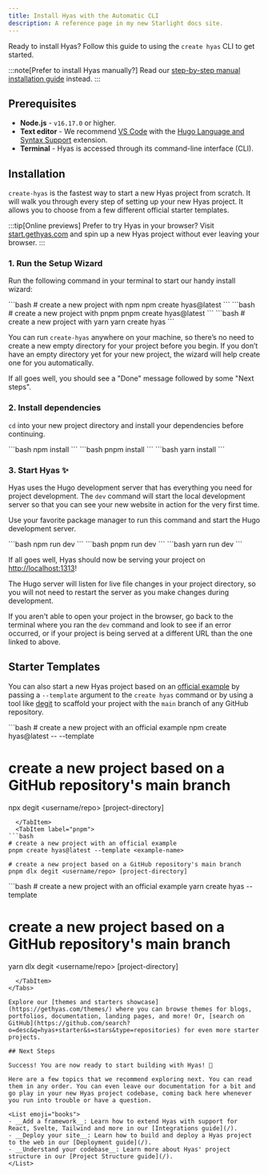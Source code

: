 ```yaml
---
title: Install Hyas with the Automatic CLI
description: A reference page in my new Starlight docs site.
---
```


Ready to install Hyas? Follow this guide to using the `create hyas` CLI to get started.

:::note[Prefer to install Hyas manually?]
Read our [step-by-step manual installation guide](/manual-setup/) instead.
:::

## Prerequisites

- **Node.js** - `v16.17.0` or higher.
- **Text editor** - We recommend [VS Code](https://code.visualstudio.com/) with the [Hugo Language and Syntax Support](https://marketplace.visualstudio.com/items?itemName=budparr.language-hugo-vscode) extension.
- **Terminal** - Hyas is accessed through its command-line interface (CLI).

## Installation

`create-hyas` is the fastest way to start a new Hyas project from scratch. It will walk you through every step of setting up your new Hyas project. It allows you to choose from a few different official starter templates.

:::tip[Online previews]
Prefer to try Hyas in your browser? Visit [start.gethyas.com](https://start.gethyas.com/) and spin up a new Hyas project without ever leaving your browser.
:::

### 1. Run the Setup Wizard

Run the following command in your terminal to start our handy install wizard:

<Tabs>
  <TabItem label="npm">
```bash
# create a new project with npm
npm create hyas@latest
```
  </TabItem>
  <TabItem label="pnpm">
```bash
# create a new project with pnpm
pnpm create hyas@latest
```
  </TabItem>
  <TabItem label="Yarn">
```bash
# create a new project with yarn
yarn create hyas
```
  </TabItem>
</Tabs>

You can run `create-hyas` anywhere on your machine, so there’s no need to create a new empty directory for your project before you begin. If you don’t have an empty directory yet for your new project, the wizard will help create one for you automatically.

If all goes well, you should see a "Done" message followed by some "Next steps".

### 2. Install dependencies

`cd` into your new project directory and install your dependencies before continuing.

<Tabs>
  <TabItem label="npm">
```bash
npm install
```
  </TabItem>
  <TabItem label="pnpm">
```bash
pnpm install
```
  </TabItem>
  <TabItem label="Yarn">
```bash
yarn install
```
  </TabItem>
</Tabs>

### 3. Start Hyas ✨

Hyas uses the Hugo development server that has everything you need for project development. The `dev` command will start the local development server so that you can see your new website in action for the very first time.

Use your favorite package manager to run this command and start the Hugo development server.

<Tabs>
  <TabItem label="npm">
```bash
npm run dev
```
  </TabItem>
  <TabItem label="pnpm">
```bash
pnpm run dev
```
  </TabItem>
  <TabItem label="Yarn">
```bash
yarn run dev
```
  </TabItem>
</Tabs>

If all goes well, Hyas should now be serving your project on [http://localhost:1313](http://localhost:1313/)!

The Hugo server will listen for live file changes in your project directory, so you will not need to restart the server as you make changes during development.

If you aren't able to open your project in the browser, go back to the terminal where you ran the `dev` command and look to see if an error occurred, or if your project is being served at a different URL than the one linked to above.

## Starter Templates

You can also start a new Hyas project based on an [official example](https://github.com/gethyas/create-hyas#templates) by passing a `--template` argument to the `create hyas` command or by using a tool like [degit](https://github.com/Rich-Harris/degit) to scaffold your project with the `main` branch of any GitHub repository.

<Tabs>
  <TabItem label="npm">
```bash
# create a new project with an official example
npm create hyas@latest -- --template <example-name>

# create a new project based on a GitHub repository's main branch
npx degit <username/repo> [project-directory]
```
  </TabItem>
  <TabItem label="pnpm">
```bash
# create a new project with an official example
pnpm create hyas@latest --template <example-name>

# create a new project based on a GitHub repository's main branch
pnpm dlx degit <username/repo> [project-directory]
```
  </TabItem>
  <TabItem label="Yarn">
```bash
# create a new project with an official example
yarn create hyas --template <example-name>

# create a new project based on a GitHub repository's main branch
yarn dlx degit <username/repo> [project-directory]
```
  </TabItem>
</Tabs>

Explore our [themes and starters showcase](https://gethyas.com/themes/) where you can browse themes for blogs, portfolios, documentation, landing pages, and more! Or, [search on GitHub](https://github.com/search?o=desc&q=hyas+starter&s=stars&type=repositories) for even more starter projects.

## Next Steps

Success! You are now ready to start building with Hyas! 🥳

Here are a few topics that we recommend exploring next. You can read them in any order. You can even leave our documentation for a bit and go play in your new Hyas project codebase, coming back here whenever you run into trouble or have a question.

<List emoji="books">
- __Add a framework__: Learn how to extend Hyas with support for React, Svelte, Tailwind and more in our [Integrations guide](/).
- __Deploy your site__: Learn how to build and deploy a Hyas project to the web in our [Deployment guide](/).
- __Understand your codebase__: Learn more about Hyas' project structure in our [Project Structure guide](/).
</List>
